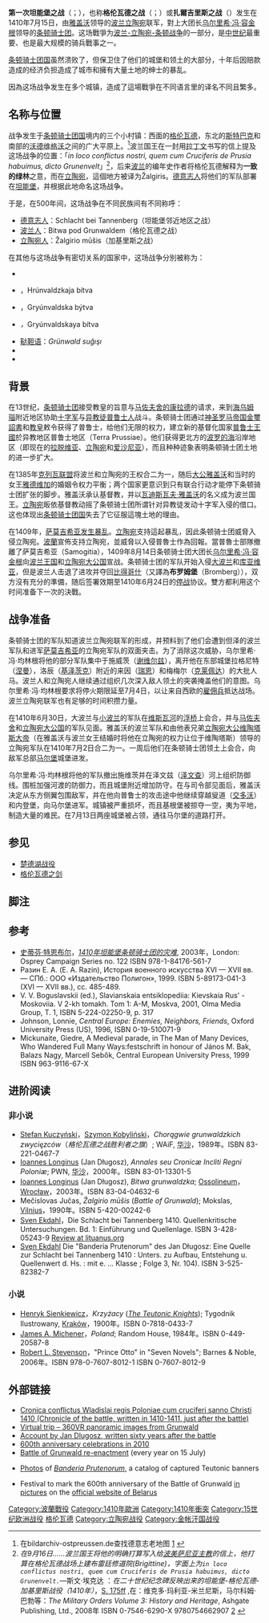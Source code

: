 {{For|一战时期在同一位置发生的战争|坦能堡战役 (1914年)}}
{{copyedit|time=2020-02-16T08:36:16+00:00}}
{{Refimprove|time=2009-04-30}}
{{Infobox Military Conflict
|conflict=格伦瓦德之战（坦能堡之战）
|partof=[[波兰-立陶宛-条顿战争|波兰-立陶宛-条顿战争]]
|image=[[File:Matejko_Battle_of_Grunwald.jpg|300px]]
|caption=油画《格伦瓦德之战》，由[[扬·马特耶科|扬·马特耶科]]绘
|date=1410年7月15日
|place=[[波兰|波兰]][[格伦瓦德|格伦瓦德]]和[[坦能堡|坦能堡]]之间
|result=波兰-立陶宛-俄罗斯联军勝利
|combatant1 = {{Flag|Kingdom of Poland}}
*{{Flag|Moldavia}}
{{Flag|Grand Duchy of Lithuania}}
*{{Flagicon|Grand Duchy of Lithuania|gediminid-early}} [[斯摩棱斯克公国|斯摩棱斯克公国]]
*{{Flag|Golden Horde}}[[利普卡韃靼人|利普卡韃靼人]]
|combatant2 = {{Flag|Teutonic State}}
|commander1= {{Flagicon|Kingdom of Poland}}[[雅盖沃|雅盖沃]]國王<br>{{Flagicon|Grand Duchy of Lithuania}}[[维陶塔斯|维陶塔斯]]大公<br>{{Flagicon|Grand Duchy of Lithuania|gediminid-early}}[[盧格維尼|盧格維尼]]<br>{{Flagicon|Golden Horde}} [[札兰丁·汗|札兰丁·汗]]
|commander2={{Flagicon|Teutonic State|Grandmaster}} [[乌尔里希·冯·容金根|乌尔里希·冯·容金根]]{{KIA}}<br>{{Flagicon|Teutonic State}} [[弗雷德里克·冯·瓦伦罗德|弗雷德里克·冯·瓦伦罗德]]{{KIA}}
|strength1=39000人<ref name=Turnbul25/>
|strength2=27000人<ref name=Turnbul25/>
|casualties1=4000人死亡<br>8000人負傷
|casualties2=8000人死亡<br>14000人被俘
}}
'''第一次坦能堡之战'''（{{Lang-de|Schlacht bei Tannenberg}}；{{Lang-en|First Battle of Tannenberg}}），也称'''格伦瓦德之战'''（{{Lang-de|Schlacht bei Grunwald}}；{{Lang-en|Battle of Grunwald}}）或'''扎爾吉里斯之战'''（{{Lang-en|Battle of Žalgiris}}）发生在1410年7月15日，由[[雅盖沃|雅盖沃]]领导的[[波兰王国|波兰]][[立陶宛大公国|立陶宛]]联军，對上大团长[[乌尔里希·冯·容金根|乌尔里希·冯·容金根]]领导的[[条顿骑士团|条顿骑士团]]。这场戰爭为[[波兰-立陶宛-条顿战争|波兰-立陶宛-条顿战争]]的一部分，是[[中世纪|中世纪]]最重要、也是最大规模的骑兵戰事之一。

[[条顿骑士团国|条顿骑士团国]]虽然溃败了，但保卫住了他们的城堡和领土的大部分，十年后因赔款造成的经济负担造成了城市和擁有大量土地的绅士的暴乱。

因為这场战争发生在多个城镇，造成了這場戰爭在不同语言里的译名不同且繁多。

== 名称与位置 ==
战争发生于[[条顿骑士团国|条顿骑士团国]]境内的三个小村镇：西面的[[格伦瓦德|格伦瓦德]]，东北的[[斯特巴克|斯特巴克]]和南部的[[沃德维格沃|沃德维格沃]]之间的广大平原上。<ref>在bildarchiv-ostpreussen.de查找德意志老地图 [http://www.bildarchiv-ostpreussen.de/cgi-bin/bildarchiv/detailsuche/detailsuche.cgi?res=4&clon=20.124251984383857&clat=53.48434837989751] {{Wayback|url=http://www.bildarchiv-ostpreussen.de/cgi-bin/bildarchiv/detailsuche/detailsuche.cgi?res=4&clon=20.124251984383857&clat=53.48434837989751 |date=20210221121701 }}</ref>波兰国王在一封用[[拉丁文|拉丁文]]书写的信上提及这场战争的位置：「''in loco conflictus nostri, quem cum Cruciferis de Prusia habuimus, dicto Grunenvelt''」<ref>''在9月16日……波兰国王将他的明确打算写入给[[波美萨尼亚主教|波美萨尼亚主教]]的信上，他打算在格伦瓦德战场上建布雷廷修道院(Brigittine)，字面上为<tt>in loco conflictus nostri, quem cum Cruciferis de Prusia habuimus, dicto Grunenvelt.</tt>''—斯文·埃克达 {{cite web|title=存档副本|url=http://www.ekdahl.de/bibliografie.html|accessdate=2009-04-17|archiveurl=https://web.archive.org/web/20090526092023/http://www.ekdahl.de/bibliografie.html|archivedate=2009-05-26|deadurl=yes}}：''在二十世纪纪念碑反映出来的坦能堡-格伦瓦德-加基里斯战役（1410年）''，[http://books.google.com/books?id=dSM_w4Q1sUwC&pg=PA175&lpg=PP1 S. 175ff] {{Wayback|url=http://books.google.com/books?id=dSM_w4Q1sUwC&pg=PA175&lpg=PP1 |date=20180504014316 }},在：维克多·玛利亚-米兰尼斯，马尔科姆·巴勃等：''The Military Orders Volume 3: History and Heritage'', Ashgate Publishing, Ltd., 2008年 ISBN 0-7546-6290-X 9780754662907 [http://books.google.com/books?id=dSM_w4Q1sUwC&printsec=frontcover&source=gbs_summary_r&cad=0#PPA175,M1] {{Wayback|url=http://books.google.com/books?id=dSM_w4Q1sUwC&printsec=frontcover&source=gbs_summary_r&cad=0#PPA175,M1 |date=20140627174838 }}</ref>，后来[[波兰|波兰]]的编年史作者将格伦瓦德解释为'''一致的绿林'''之意，而在[[立陶宛|立陶宛]]，這個地方被译为Žalgiris。[[德意志人|德意志人]]将他们的军队部署在[[坦能堡|坦能堡]]，并根据此地命名这场战争。

于是，在500年间，这场战争在不同民族间有不同称呼：
* [[德意志人|德意志人]]：Schlacht bei Tannenberg（坦能堡邻近地区之战）
* [[波兰人|波兰人]]：Bitwa pod Grunwaldem（格伦瓦德之战）
* [[立陶宛人|立陶宛人]]：Žalgirio mūšis（加基里斯之战）

在其他与这场战争有密切关系的国家中，这场战争分別被称为：
*{{lang-en|Battle of Grunwald}}
*{{lang-be|Гру́нвальдзкая бі́тва}}，Hrúnvaldzkaja bі́tva
*{{lang-uk|Ґрю́нвальдська би́тва}}，Gryúnvaldska býtva
*{{lang-ru|Грю́нвальдская би́тва}}''，''Gryúnvaldskaya bі́tva
*[[鞑靼语|鞑靼语]]：''Grünwald suğışı''
*{{lang-cs|Bitva u Grunvaldu}}
*{{lang-ro|Bătălia de la Grünwald}}

== 背景 ==
在13世纪，[[条顿骑士团|条顿骑士团]]接受教皇的旨意与[[康拉德_(马佐夫舍)|马佐夫舍的康拉德]]的请求，来到[[海乌姆瑙|海乌姆瑙]]附近地区协助[[十字军|十字军]]与[[异教|异教徒]][[普鲁士人|普鲁士人]]战斗。条顿骑士团通过[[神圣罗马帝国|神圣罗马帝国]][[金璽詔書|金璽詔書]]和[[教皇|教皇]]敕令获得了普鲁士，给他们无限的权力，建立新的基督化国家[[普鲁士王國|普鲁士王國]]於异教地区普鲁士地区（Terra Prussiae）。他们获得更北方的[[波罗的海|波罗的海]]沿岸地区（即现在的[[拉脱维亚|拉脱维亚]]、[[立陶宛|立陶宛]]和[[爱沙尼亚|爱沙尼亚]]），而且种种迹象表明条顿骑士团土地的进一步扩大。

在1385年[[克列瓦联盟|克列瓦联盟]]将波兰和立陶宛的王权合二为一，随后[[雅盖沃|大公雅盖沃]]和当时的女王[[雅德维加|雅德维加]]的婚姻令权力平衡；两个国家更意识到只有联合行动才能停下条顿骑士团扩张的脚步。雅盖沃承认基督教，并以[[雅盖沃|瓦迪斯瓦夫·雅盖沃]]的名义成为波兰国王。[[立陶宛|立陶宛]]昄依基督教动摇了条顿骑士团所谓针对异教徒发动十字军入侵的借口。这也体现出[[条顿骑士团国|条顿骑士团国]]失去了它征服這塊土地的理由。

在1409年，[[萨莫吉希亚暴动|萨莫吉希亚发生暴乱]]。[[立陶宛|立陶宛]]支持這起暴乱，因此条顿骑士团威脅入侵立陶宛。[[波蘭|波蘭]]宣佈支持立陶宛，並威脅以入侵普魯士作為回報。當普魯士部隊撤離了萨莫吉希亚（Samogitia），1409年8月14日条顿骑士团大团长[[乌尔里希·冯·容金根|乌尔里希·冯·容金根]]向[[波兰王国|波兰王国]]和[[立陶宛大公国|立陶宛大公国]]宣战。条顿骑士团的军队开始入侵[[大波兰|大波兰]]和[[库亚维亚|库亚维亚]]，但是波兰人击退了进攻并夺回[[比得哥什|比得哥什]]（又譯為'''布罗姆堡'''（Bromberg）），双方沒有充分的準備，随后签署效期至1410年6月24日的[[停战|停战]]协议。雙方都利用这个时间准备下一次的決戰。

== 战争准备 ==
条顿骑士团的军队知道波兰立陶宛联军的形成，并预料到了他们会遭到但泽的波兰军队和进军[[萨莫吉希亚公国|萨莫吉希亚]]的立陶宛军队的双面夹击。为了消除这次威胁，乌尔里希·冯·均林根将他的部分军队集中于施威茨（[[谢维尔兹|谢维尔兹]]），离开他在东部城堡拉格尼特（[[涅曼|涅曼]]），洛辰（[[基泽茨克|基泽茨克]]）附近的来因（[[瑞恩|瑞恩]]）和梅梅尔（[[克莱佩达|克莱佩达]]）的大批人马。波兰人和立陶宛人继续通过组织几次深入敌人领土的突袭掩盖他们的意图。乌尔里希·冯·均林根要求将停火期限延至7月4日，以让来自西欧的[[雇佣兵|雇佣兵]]抵达战场。波兰立陶宛联军也有足够的时间积攒力量。

在1410年6月30日，大波兰与[[小波兰|小波兰]]的军队在[[维斯瓦河|维斯瓦河]]的[[浮桥|浮桥]]上会合，并与[[马佐夫舍|马佐夫舍]]和[[立陶宛大公国|立陶宛大公国]]的军队见面。雅盖沃的波兰军队和由他表兄弟[[立陶宛大公|立陶宛大公]][[维陶塔斯大帝|维陶塔斯大帝]]（在雅盖沃与波兰女王结婚时将他在立陶宛的权力让位于维陶塔斯）领导的立陶宛军队在1410年7月2日合二为一。一周后他们在条顿骑士团领土上会合，向敌军总部[[马尔堡|马尔堡]]城堡进发。

乌尔里希·冯·均林根将他的军队撤出施维茨并在泽文兹（[[泽文查|泽文查]]）河上组织防御线。围桩加强河渡的防御力，而且城堡附近增加防守。在与司令部见面后，雅盖沃决定从东方侧翼包围敌军，并在他向普鲁士的攻击途中他继续穿越叟道（[[交多沃|交多沃]]）和内登堡，向马尔堡进军。城镇被严重损坏，而且基根堡被掠夺一空，夷为平地，制造大量的难民。在7月13日两座城堡被占领，通往马尔堡的道路打开。

== 参见 ==
* [[楚德湖战役|楚德湖战役]]
* [[格伦瓦德之剑|格伦瓦德之剑]]

== 脚注 ==
{{reflist}}

== 参考 ==
* [[史蒂芬·特恩布尔|史蒂芬·特恩布尔]]，''[https://web.archive.org/web/20070927003249/http://www.ospreypublishing.com/title_detail.php/title%3DS5619~ser%3DCAM~per%3D41 1410年坦能堡条顿骑士团的灾难]'', 2003年，London: Osprey Campaign Series no. 122 ISBN 978-1-84176-561-7
* Разин Е. А. (E. A. Razin), История военного искусства XVI — XVII вв. — СПб.: ООО «Издательство Полигон», 1999. ISBN 5-89173-041-3 (XVI — XVII вв.), сс. 485-489.
* V. V. Boguslavskii (ed.), Slavianskaia entsiklopediia: Kievskaia Rus' - Moskoviia. V 2-kh tomakh. Tom 1: A-M, Moskva, 2001, Olma Media Group, T. 1, ISBN 5-224-02250-9, p. 317
* Johnson, Lonnie, ''Central Europe: Enemies, Neighbors, Friends'', Oxford University Press (US), 1996, ISBN 0-19-510071-9
* Mickunaite, Giedre, A Medieval parade, in The Man of Many Devices, Who Wandered Full Many Ways:festschrift in honour of János M. Bak, Balazs Nagy, Marcell Sebők, Central European University Press, 1999 ISBN 963-9116-67-X

== 进阶阅读 ==
=== 非小说 ===
* [[Stefan_Kuczyński|Stefan Kuczyński]]，[[Szymon_Kobyliński|Szymon Kobyliński]]，''Chorągwie grunwaldzkich zwycięzców''（''格伦瓦德之战胜利者之旗''）; WAiF, [[华沙|华沙]]，1989年。ISBN 83-221-0467-7
* [[Jan_Długosz|Ioannes Longinus]] (Jan Długosz), ''Annales seu Cronicæ Incliti Regni Poloniæ''; PWN, [[华沙|华沙]]，2000年。ISBN 83-01-13301-5
* [[Jan_Długosz|Ioannes Longinus]] (Jan Długosz), ''Bitwa grunwaldzka''; [[Ossolineum|Ossolineum]]，[[Wrocław|Wrocław]]，2003年。ISBN 83-04-04632-6
* Mečislovas Jučas, ''Žalgirio mūšis'' (''Battle of Grunwald''); Mokslas, [[Vilnius|Vilnius]]，1990年。ISBN 5-420-00242-6
* [[Sven_Ekdahl|Sven Ekdahl]]，Die Schlacht bei Tannenberg 1410. Quellenkritische Untersuchungen. Bd. 1: Einführung und Quellenlage. ISBN 3-428-05243-9 [http://www.lituanus.org/1983_3/83_3_09.htm Review at lituanus.org] {{Wayback|url=http://www.lituanus.org/1983_3/83_3_09.htm |date=20210221121722 }}
* [[Sven_Ekdahl|Sven Ekdahl]] Die "Banderia Prutenorum" des Jan Długosz: Eine Quelle zur Schlacht bei Tannenberg 1410 : Unters. zu Aufbau, Entstehung u. Quellenwert d. Hs. : mit e. ... Klasse ; Folge 3, Nr. 104). ISBN 3-525-82382-7

=== 小说 ===
* [[Henryk_Sienkiewicz|Henryk Sienkiewicz]]，''Krzyżacy'' (''[[The_Teutonic_Knights_(novel)|The Teutonic Knights]]''); Tygodnik Ilustrowany, [[Kraków|Kraków]]，1900年。ISBN 0-7818-0433-7
* [[James_A._Michener|James A. Michener]]，''Poland''; Random House, 1984年。ISBN 0-449-20587-8
* [[Robert_L._Stevenson|Robert L. Stevenson]]，"Prince Otto" in "Seven Novels"; Barnes & Noble, 2006年。ISBN 978-0-7607-8012-1 ISBN 0-7607-8012-9

== 外部链接 ==
{{commons}}
* [https://sites.google.com/site/zalgiriomusis1410/-cronica-conflictus Cronica conflictus Wladislai regis Poloniae cum cruciferi sanno Christi 1410 (Chronicle of the battle, written in 1410-1411, just after the battle)] {{Wayback|url=https://sites.google.com/site/zalgiriomusis1410/-cronica-conflictus |date=20211110084344 }} 
* [https://web.archive.org/web/20180712091814/http://grunwald.sklodowski.pl/ Virtual trip – 360VR panoramic images from Grunwald]
* [http://www.deremilitari.org/RESOURCES/SOURCES/dlugosz.htm Account by Jan Dlugosz, written sixty years after the battle] {{Wayback|url=http://www.deremilitari.org/RESOURCES/SOURCES/dlugosz.htm |date=20210227051825 }}
* [https://web.archive.org/web/20100603032436/http://grunwald600.pl/en 600th anniversary celebrations in 2010]
* [http://www.grunwald1410.pl/index.php?lang=eng Battle of Grunwald re-enactment] {{Wayback|url=http://www.grunwald1410.pl/index.php?lang=eng |date=20211110084428 }} (every year on 15 July)
* {{in lang|la}} [http://www.laborunion.lt/memorandum/ru/modules/banderia/BPindex.htm Photos] {{Wayback|url=http://www.laborunion.lt/memorandum/ru/modules/banderia/BPindex.htm |date=20120812022358 }} of ''[[Banderia_Prutenorum|Banderia Prutenorum]]'', a catalog of captured Teutonic banners
* Festival to mark the 600th anniversary of the Battle of Grunwald [http://www.belarus.by/en/press-center/photo/festival-to-mark-the-600th-anniversary-of-the-battle-of-grunwald_ti_80_0000000380.html in pictures] {{Wayback|url=http://www.belarus.by/en/press-center/photo/festival-to-mark-the-600th-anniversary-of-the-battle-of-grunwald_ti_80_0000000380.html |date=20171224084802 }} on the [http://www.belarus.by/en/ official website of Belarus] {{Wayback|url=http://www.belarus.by/en/ |date=20180115201716 }}

{{coord|53|29|00|N|20|05|40|E|type:event_region:DE-BE_source:dewiki|display=title}}

{{波兰参与的战争与冲突}}
[[Category:波蘭戰役|Category:波蘭戰役]]
[[Category:1410年歐洲|Category:1410年歐洲]]
[[Category:1410年衝突|Category:1410年衝突]]
[[Category:15世纪欧洲战役|Category:15世纪欧洲战役]]
[[Category:波兰立陶宛条顿战争战役|格伦瓦德]]
[[Category:立陶宛战役|Category:立陶宛战役]]
[[Category:金帐汗国战役|Category:金帐汗国战役]]